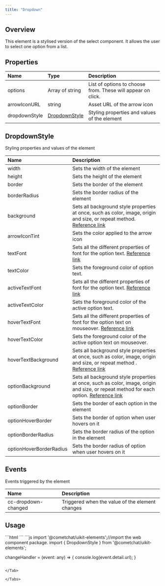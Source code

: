 ```yaml
---
title: "Dropdown"
---
```


## Overview

This element is a stylised version of the select component. It allows the user to select one option from a list.

## Properties

| Name          | Type                                                         | Description                                                 |
| :------------- | :------------------------------------------------------------ | :----------------------------------------------------------- |
| options       | Array of string                                              | List of options to choose from. These will appear on click. |
| arrowIconURL  | string                                                       | Asset URL of the arrow icon                                 |
| dropdownStyle | [DropdownStyle](/ui-kit/angular/dropdown#dropdownstyle) | Styling properties and values of the element                |

## DropdownStyle

Styling properties and values of the element

| Name                    | Description                                                                                                                                                                                          |
| :----------------------- | :---------------------------------------------------------------------------------------------------------------------------------------------------------------------------------------------------- |
| width                   | Sets the width of the element                                                                                                                                                                        |
| height                  | Sets the height of the element                                                                                                                                                                       |
| border                  | Sets the border of the element                                                                                                                                                                       |
| borderRadius            | Sets the border radius of the element                                                                                                                                                                |
| background              | Sets all background style properties at once, such as color, image, origin and size, or repeat method. [Reference link](https://developer.mozilla.org/en-US/docs/Web/CSS/background)                 |
| arrowIconTint           | Sets the color applied to the arrow icon                                                                                                                                                             |
| textFont                | Sets all the different properties of font for the option text. [Reference link](https://developer.mozilla.org/en-US/docs/Web/CSS/font)                                                               |
| textColor               | Sets the foreground color of option text.                                                                                                                                                            |
| activeTextFont          | Sets all the different properties of font for the option text. [Reference link](https://developer.mozilla.org/en-US/docs/Web/CSS/font)                                                               |
| activeTextColor         | Sets the foreground color of the active option text.                                                                                                                                                 |
| hoverTextFont           | Sets all the different properties of font for the option text on mouseover. [Reference link](https://developer.mozilla.org/en-US/docs/Web/CSS/font)                                                  |
| hoverTextColor          | Sets the foreground color of the active option text on mouseover.                                                                                                                                    |
| hoverTextBackground     | Sets all background style properties at once, such as color, image, origin and size, or repeat method . [Reference link](https://developer.mozilla.org/en-US/docs/Web/CSS/background)                |
| optionBackground        | Sets all background style properties at once, such as color, image, origin and size, or repeat method for each option. [Reference link](https://developer.mozilla.org/en-US/docs/Web/CSS/background) |
| optionBorder            | Sets the border of each option in the element                                                                                                                                                        |
| optionHoverBorder       | Sets the border of option when user hovers on it                                                                                                                                                     |
| optionBorderRadius      | Sets the border radius of the option in the element                                                                                                                                                  |
| optionHoverBorderRadius | Sets the border radius of option when user hovers on it                                                                                                                                              |

## Events

Events triggered by the element

| Name                | Description                                     |
| :------------------- | :----------------------------------------------- |
| cc-dropdown-changed | Triggered when the value of the element changes |

## Usage

<Tabs>
<Tab title="HTML">
```html
<cometchat-dropdown 
[options]="['Red', 'Orange', 'Green', 'Blue']"
(cc-dropdown-changed)="changeHandler($event)"
/>
```

</Tab>

<Tab title="JavaScript">
```js
import '@cometchat/uikit-elements';//import the web component package.
import { DropdownStyle } from '@cometchat/uikit-elements';

changeHandler = (event: any) => {
  console.log(event.detail.url);
}
```

</Tab>

</Tabs>
